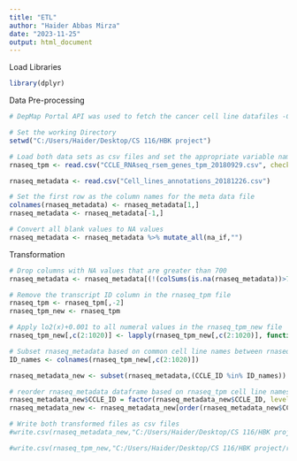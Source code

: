 ---
title: "ETL"
author: "Haider Abbas Mirza"
date: "2023-11-25"
output: html_document
---

Load Libraries
```{r}
library(dplyr)
```
Data Pre-processing
```{r}
# DepMap Portal API was used to fetch the cancer cell line datafiles -CCLE_RNAseq_rsem_genes_tpm_20180929.txt.gz and Cell_lines_annotations_20181226.txt which were manually downloaded and converted to csv files. However this process can also be done by setting a conda enviroment to interact with the Dep Map API (conda install -c bioconda bioconductor-depmap) to extract the files

# Set the working Directory
setwd("C:/Users/Haider/Desktop/CS 116/HBK project")

# Load both data sets as csv files and set the appropriate variable names
rnaseq_tpm <- read.csv("CCLE_RNAseq_rsem_genes_tpm_20180929.csv", check.names = FALSE)

rnaseq_metadata <- read.csv("Cell_lines_annotations_20181226.csv")

# Set the first row as the column names for the meta data file
colnames(rnaseq_metadata) <- rnaseq_metadata[1,]
rnaseq_metadata <- rnaseq_metadata[-1,]

# Convert all blank values to NA values
rnaseq_metadata <- rnaseq_metadata %>% mutate_all(na_if,"")

```

Transformation
```{r}
# Drop columns with NA values that are greater than 700
rnaseq_metadata <- rnaseq_metadata[(!(colSums(is.na(rnaseq_metadata))>700))]

# Remove the transcript ID column in the rnaseq_tpm file
rnaseq_tpm <- rnaseq_tpm[,-2]
rnaseq_tpm_new <- rnaseq_tpm

# Apply lo2(x)+0.001 to all numeral values in the rnaseq_tpm_new file
rnaseq_tpm_new[,c(2:1020)] <- lapply(rnaseq_tpm_new[,c(2:1020)], function(x) log2(x)+0.001)

# Subset rnaseq_metadata based on common cell line names between rnaseq_metadata and rnaseq_tpm
ID_names <- colnames(rnaseq_tpm_new[,c(2:1020)])

rnaseq_metadata_new <- subset(rnaseq_metadata,(CCLE_ID %in% ID_names))

# reorder rnaseq_metadata dataframe based on rnaseq_tpm cell line names
rnaseq_metadata_new$CCLE_ID = factor(rnaseq_metadata_new$CCLE_ID, levels = ID_names)
rnaseq_metadata_new <- rnaseq_metadata_new[order(rnaseq_metadata_new$CCLE_ID), ]

# Write both transformed files as csv files
#write.csv(rnaseq_metadata_new,"C:/Users/Haider/Desktop/CS 116/HBK project/rnaseq_metadata_new.csv")

#write.csv(rnaseq_tpm_new,"C:/Users/Haider/Desktop/CS 116/HBK project/rnaseq_tpm_new.csv")

```


